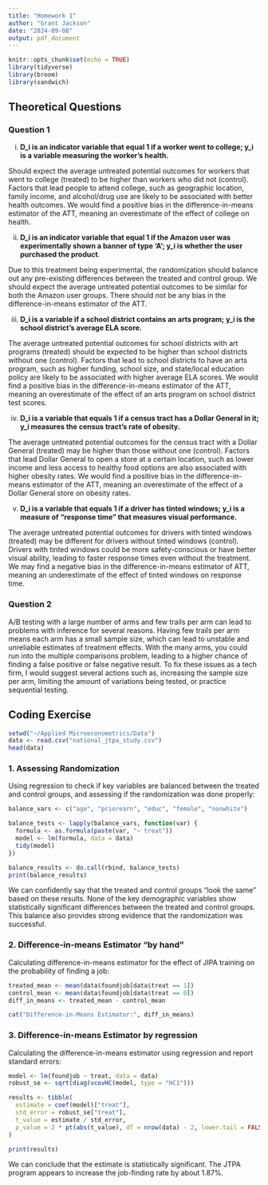 ---
title: "Homework 1"
author: "Grant Jackson"
date: "2024-09-08"
output: pdf_document
---

```{r setup, include=FALSE}
knitr::opts_chunk$set(echo = TRUE)
library(tidyverse)
library(broom)
library(sandwich)
```

## Theoretical Questions

### Question 1

i.  **D_i is an indicator variable that equal 1 if a worker went to college; y_i is a variable measuring the worker's health.**

Should expect the average untreated potential outcomes for workers that went to college (treated) to be higher than workers who did not (control). Factors that lead people to attend college, such as geographic location, family income, and alcohol/drug use are likely to be associated with better health outcomes. We would find a positive bias in the difference-in-means estimator of the ATT, meaning an overestimate of the effect of college on health.

ii. **D_i is an indicator variable that equal 1 if the Amazon user was experimentally shown a banner of type 'A'; y_i is whether the user purchased the product**.

Due to this treatment being experimental, the randomization should balance out any pre-existing differences between the treated and control group. We should expect the average untreated potential outcomes to be similar for both the Amazon user groups. There should not be any bias in the difference-in-means estimator of the ATT.

iii. **D_i is a variable if a school district contains an arts program; y_i is the school district's average ELA score.**

The average untreated potential outcomes for school districts with art programs (treated) should be expected to be higher than school districts without one (control). Factors that lead to school districts to have an arts program, such as higher funding, school size, and state/local education policy are likely to be associated with higher average ELA scores. We would find a positive bias in the difference-in-means estimator of the ATT, meaning an overestimate of the effect of an arts program on school district test scores.

iv. **D_i is a variable that equals 1 if a census tract has a Dollar General in it; y_i measures the census tract's rate of obesity.**

The average untreated potential outcomes for the census tract with a Dollar General (treated) may be higher than those without one (control). Factors that lead Dollar General to open a store at a certain location, such as lower income and less access to healthy food options are also associated with higher obesity rates. We would find a positive bias in the difference-in-means estimator of the ATT, meaning an overestimate of the effect of a Dollar General store on obesity rates.

v.  **D_i is a variable that equals 1 if a driver has tinted windows; y_i is a measure of "response time" that measures visual performance.**

The average untreated potential outcomes for drivers with tinted windows (treated) may be different for drivers without tinted windows (control). Drivers with tinted windows could be more safety-conscious or have better visual ability, leading to faster response times even without the treatment. We may find a negative bias in the difference-in-means estimator of ATT, meaning an underestimate of the effect of tinted windows on response time.

### Question 2

A/B testing with a large number of arms and few trails per arm can lead to problems with inference for several reasons. Having few trails per arm means each arm has a small sample size, which can lead to unstable and unreliable estimates of treatment effects. With the many arms, you could run into the multiple comparisons problem, leading to a higher chance of finding a false positive or false negative result. To fix these issues as a tech firm, I would suggest several actions such as, increasing the sample size per arm, limiting the amount of variations being tested, or practice sequential testing.

## Coding Exercise

```{r load-data}
setwd("~/Applied Microeconometrics/Data")
data <- read.csv("national_jtpa_study.csv")
head(data)
```

### 1. Assessing Randomization

Using regression to check if key variables are balanced between the treated and control groups, and assessing if the randomization was done properly:

```{r balance-check}
balance_vars <- c("age", "priorearn", "educ", "female", "nonwhite")

balance_tests <- lapply(balance_vars, function(var) {
  formula <- as.formula(paste(var, "~ treat"))
  model <- lm(formula, data = data)
  tidy(model)
})

balance_results <- do.call(rbind, balance_tests)
print(balance_results)
```

We can confidently say that the treated and control groups "look the same" based on these results. None of the key demographic variables show statistically significant differences between the treated and control groups. This balance also provides strong evidence that the randomization was successful.

### 2. Difference-in-means Estimator "by hand"

Calculating difference-in-means estimator for the effect of JIPA training on the probability of finding a job:

```{r diff-in-means}
treated_mean <- mean(data$foundjob[data$treat == 1])
control_mean <- mean(data$foundjob[data$treat == 0])
diff_in_means <- treated_mean - control_mean

cat("Difference-in-Means Estimator:", diff_in_means)
```

### 3. Difference-in-means Estimator by regression

Calculating the difference-in-means estimator using regression and report standard errors:

```{r regression-estimator}
model <- lm(foundjob ~ treat, data = data)
robust_se <- sqrt(diag(vcovHC(model, type = "HC1")))

results <- tibble(
  estimate = coef(model)["treat"],
  std_error = robust_se["treat"],
  t_value = estimate / std_error,
  p_value = 2 * pt(abs(t_value), df = nrow(data) - 2, lower.tail = FALSE)
)

print(results)
```

We can conclude that the estimate is statistically significant. The JTPA program appears to increase the job-finding rate by about 1.87%.
